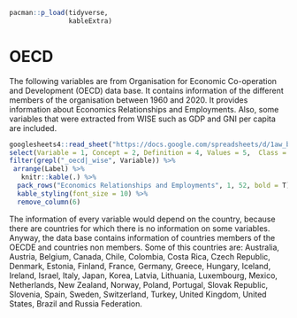 ```r
pacman::p_load(tidyverse,
               kableExtra)
```

# OECD

The following variables are from Organisation for Economic Co-operation and Development (OECD) data base. It contains information of the different members of the organisation between 1960 and 2020. It provides information about Economics Relationships and Employments. Also, some variables that were extracted from WISE such as GDP and GNI per capita are included.

```r

googlesheets4::read_sheet("https://docs.google.com/spreadsheets/d/1aw_byhiC4b_0XPcTDtsCpCeJHabK38i4pCmkHshYMB8/edit#gid=0", range = c("B217:N279"), col_names = F) %>%
select(Variable = 1, Concept = 2, Definition = 4, Values = 5,  Class = 6, Label = 13) %>%
filter(grepl("_oecd|_wise", Variable)) %>%
 arrange(Label) %>%
   knitr::kable(.) %>% 
  pack_rows("Economics Relationships and Employments", 1, 52, bold = T) %>% 
  kable_styling(font_size = 10) %>% 
  remove_column(6)


```

The information of every variable would depend on the country, because there are countries for which there is no information on some variables. Anyway, the data base contains information of countries members of the OECDE and countries non members. Some of this countries are: Australia, Austria, Belgium, Canada, Chile, Colombia, Costa Rica, Czech Republic, Denmark, Estonia, Finland, France, Germany, Greece, Hungary, Iceland, Ireland, Israel, Italy, Japan, Korea, Latvia, Lithuania, Luxembourg, Mexico, Netherlands, New Zealand, Norway, Poland, Portugal, Slovak Republic, Slovenia, Spain, Sweden, Switzerland, Turkey, United Kingdom, United States, Brazil and Russia Federation.
  